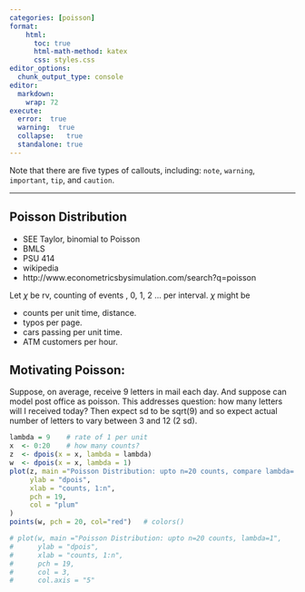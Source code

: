 ```yaml
---
categories: [poisson]
format:
    html:
      toc: true
      html-math-method: katex
      css: styles.css
editor_options: 
  chunk_output_type: console
editor: 
  markdown: 
    wrap: 72
execute:
  error:  true
  warning:  true
  collapse:   true
  standalone: true
---
```



::: callout-note
Note that there are five types of callouts, including: `note`,
`warning`, `important`, `tip`, and `caution`.
:::

------------------------------------------------------------------------

## Poisson Distribution

- SEE Taylor, binomial to Poisson 
- BMLS 
- PSU 414 
- wikipedia 
- http://www.econometricsbysimulation.com/search?q=poisson

Let $\chi$ be rv, counting of events , 0, 1, 2 ... per interval. $\chi$ might
be 

- counts per unit time, distance. 
- typos per page. 
- cars passing  per unit time. 
- ATM customers per hour.

## Motivating Poisson:

Suppose, on average, receive 9 letters in mail each day. And suppose can model
post office as poisson. This addresses question: how many letters will I
received today? Then expect sd to be sqrt(9) and so expect actual number of
letters to vary between 3 and 12 (2 sd).


```{=tex}
\begin{align*}
Pr(X = x) = {e^{-\lambda}\lambda^x}/{x!}
\end{align*}
```

```r
lambda = 9    # rate of 1 per unit
x  <- 0:20    # how many counts?
z  <- dpois(x = x, lambda = lambda)
w  <- dpois(x = x, lambda = 1)
plot(z, main ="Poisson Distribution: upto n=20 counts, compare lambda= c(1,9)",
     ylab = "dpois",
     xlab = "counts, 1:n",
     pch = 19,
     col = "plum" 
)
points(w, pch = 20, col="red")   # colors()

# plot(w, main ="Poisson Distribution: upto n=20 counts, lambda=1",
#      ylab = "dpois",
#      xlab = "counts, 1:n",
#      pch = 19,
#      col = 3,
#      col.axis = "5"


```

